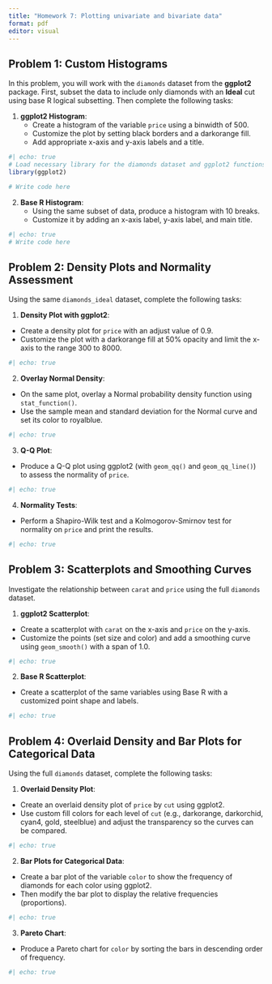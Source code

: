 ```yaml
---
title: "Homework 7: Plotting univariate and bivariate data"
format: pdf
editor: visual
---
```


## Problem 1: Custom Histograms

In this problem, you will work with the `diamonds` dataset from the **ggplot2** package. First, subset the data to include only diamonds with an **Ideal** cut using base R logical subsetting. Then complete the following tasks:

1.  **ggplot2 Histogram**:
    -   Create a histogram of the variable `price` using a binwidth of 500.\
    -   Customize the plot by setting black borders and a darkorange fill.\
    -   Add appropriate x-axis and y-axis labels and a title.

```r
#| echo: true
# Load necessary library for the diamonds dataset and ggplot2 functions
library(ggplot2)

# Write code here
```

2.  **Base R Histogram**:
    -   Using the same subset of data, produce a histogram with 10 breaks.\
    -   Customize it by adding an x-axis label, y-axis label, and main title.

```r
#| echo: true
# Write code here
```

## Problem 2: Density Plots and Normality Assessment

Using the same `diamonds_ideal` dataset, complete the following tasks:

1.  **Density Plot with ggplot2**:\

-   Create a density plot for `price` with an adjust value of 0.9.\
-   Customize the plot with a darkorange fill at 50% opacity and limit the x-axis to the range 300 to 8000.

```r
#| echo: true

```

2.  **Overlay Normal Density**:\

-   On the same plot, overlay a Normal probability density function using `stat_function()`.\
-   Use the sample mean and standard deviation for the Normal curve and set its color to royalblue.

```r
#| echo: true

```

3.  **Q-Q Plot**:\

-   Produce a Q-Q plot using ggplot2 (with `geom_qq()` and `geom_qq_line()`) to assess the normality of `price`.

```r
#| echo: true

```

4.  **Normality Tests**:\

-   Perform a Shapiro-Wilk test and a Kolmogorov-Smirnov test for normality on `price` and print the results.

```r
#| echo: true

```

## Problem 3: Scatterplots and Smoothing Curves

Investigate the relationship between `carat` and `price` using the full `diamonds` dataset.

1.  **ggplot2 Scatterplot**:\

-   Create a scatterplot with `carat` on the x-axis and `price` on the y-axis.\
-   Customize the points (set size and color) and add a smoothing curve using `geom_smooth()` with a span of 1.0.

```r
#| echo: true

```

2.  **Base R Scatterplot**:\

-   Create a scatterplot of the same variables using Base R with a customized point shape and labels.

```r
#| echo: true

```

## Problem 4: Overlaid Density and Bar Plots for Categorical Data

Using the full `diamonds` dataset, complete the following tasks:

1.  **Overlaid Density Plot**:\

-   Create an overlaid density plot of `price` by `cut` using ggplot2.\
-   Use custom fill colors for each level of `cut` (e.g., darkorange, darkorchid, cyan4, gold, steelblue) and adjust the transparency so the curves can be compared.

```r
#| echo: true

```

2.  **Bar Plots for Categorical Data**:\

-   Create a bar plot of the variable `color` to show the frequency of diamonds for each color using ggplot2.\
-   Then modify the bar plot to display the relative frequencies (proportions).

```r
#| echo: true

```

3.  **Pareto Chart**:\

-   Produce a Pareto chart for `color` by sorting the bars in descending order of frequency.

```r
#| echo: true

```
